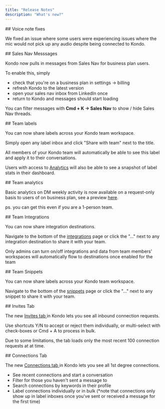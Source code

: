 ```yaml
---
title: "Release Notes"
description: "What's new?"
---
```


<Update label="Oct 3, 2025" description="🔧 Bug fix">
  ## Voice note fixes

  We fixed an issue where some users were experiencing issues where the mic would not pick up any audio despite being connected to Kondo.
</Update>

<Update label="Oct 1, 2025" description="✨ New Feature">
  ## Sales Nav Messsages

  Kondo now pulls in messages from Sales Nav for business plan users.

  To enable this, simply

  - check that you're on a business plan in settings -\> billing
  - refresh Kondo to the latest version
  - open your sales nav inbox from LinkedIn once
  - return to Kondo and messages should start loading

  You can filter messages with **Cmd + K -\> Sales Nav** to show / hide Sales Nav threads.
</Update>

<Update label="Sep 26, 2025" description="✨ New Feature">
  ## Team labels

  You can now share labels across your Kondo team workspace.

  Simply open any label inbox and click "Share with team" next to the title.

  All members of your Kondo team will automatically be able to see this label and apply it to their conversations.

  Users with access to [Analytics](http://docs.trykondo.com/team-analytics) will also be able to see a snapshot of label stats in their dashboard.
</Update>

<Update label="Sep 23, 2025" description="✨ New Feature">
  ## Team analytics

  Basic analytics on DM weekly activity is now available on a request-only basis to users of on business plan, see a preview [here](https://docs.trykondo.com/team-analytics).

  ps. you can get this even if you are a 1-person team.
</Update>

<Update label="Sep 16, 2025" description="✨ New Feature">
  ## Team Integrations

  You can now share integration destinations.

  Navigate to the bottom of the [integrations](https://app.trykondo.com/webhooks) page or click the "..." next to any integration destination to share it with your team.

  Only admins can turn on/off integrations and data from team members' workspaces will automatically flow to destinations once enabled for the team
</Update>

<Update label="Sep 9, 2025" description="✨ New Feature">
  ## Team Snippets

  You can now share labels across your Kondo team workspace.

  Navigate to the bottom of the [snippets](https://app.trykondo.com/snippets) page or click the "..." next to any snippet to share it with your team.
</Update>

<Update label="Aug 14, 2025" description="✨ New Feature">
  ## Invites Tab

  The new [Invites tab ](https://app.trykondo.com/connections)in Kondo lets you see all inbound connection requests.

  Use shortcuts Y/N to accept or reject them individually, or multi-select with check-boxes or Cmd + A to process in bulk.

  Due to some limitations, the tab loads only the most recent 100 connection requests at at time.
</Update>

<Update label="Aug 4, 2025" description="✨ New Feature">
  ## Connections Tab

  The new [Connections tab ](https://app.trykondo.com/connections)in Kondo lets you see all 1st degree connections.

  - See recent connections and start a conversation
  - Filter for those you haven't sent a message to
  - Search connections by keywords in their profile
  - Label connections individually or in bulk (\*note that connections only show up in label inboxes once you've sent or received a message for the first time)
</Update>